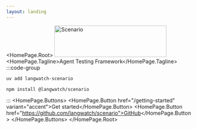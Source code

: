 ```yaml
---
layout: landing
---
```



<HomePage.Root>
  <img src="/images/logo.webp" alt="Scenario" width="300" height="85" />
  <HomePage.Tagline>Agent Testing Framework</HomePage.Tagline>
  :::code-group

  ```bash [python]
  uv add langwatch-scenario
  ```

  ```bash [typescript]
  npm install @langwatch/scenario
  ```

  :::
  <HomePage.Buttons>
    <HomePage.Button href="/getting-started" variant="accent">Get started</HomePage.Button>
    <HomePage.Button href="https://github.com/langwatch/scenario">GitHub</HomePage.Button>
  </HomePage.Buttons>
</HomePage.Root>

